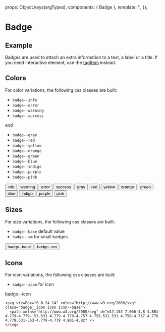 
<Meta of={BadgeStories} />

  props: Object.keys(argTypes),
  components: { Badge },
  template: '<Badge :color="color" :size="size" :icon="icon" :label="label" />',
});

# Badge

## Example

Badges are used to attach an extra information to a text, a label or a title. If you need interactive element, use the [tagItem](?path=/docs/components-tagitem--example) instead.

<Canvas>
  <Story of={BadgeStories.Example} />
</Canvas>

<Controls />

## Colors

For color variations, the following css classes are built:

* `badge--info`
* `badge--error`
* `badge--warning`
* `badge--success`

and

* `badge--gray`
* `badge--red`
* `badge--yellow`
* `badge--orange`
* `badge--green`
* `badge--blue`
* `badge--indigo`
* `badge--purple`
* `badge--pink`

<Canvas>
  <button class="badge badge--info">info</button>
  <button class="badge badge--warning">warning</button>
  <button class="badge badge--error">error</button>
  <button class="badge badge--success">success</button>
</Canvas>

<Canvas>
  <button class="badge badge--gray">gray</button>
  <button class="badge badge--red">red</button>
  <button class="badge badge--yellow">yellow</button>
  <button class="badge badge--orange">orange</button>
  <button class="badge badge--green">green</button>
  <button class="badge badge--blue">blue</button>
  <button class="badge badge--indigo">indigo</button>
  <button class="badge badge--purple">purple</button>
  <button class="badge badge--pink">pink</button>
</Canvas>

## Sizes

For size variations, the following css classes are built:

* `badge--base` default value
* `badge--sm` for small badges

<Canvas>
  <button class="badge badge--base badge--gray">badge--base</button>
  <button class="badge badge--sm badge--gray">badge--sm</button>
</Canvas>

## Icons

For icon variations, the following css classes are built:

* `badge--icon` for icon

<Canvas>
  <div class="badge badge--gray badge--icon">
    <span class="badge__text">badge--icon</span>

    <svg viewBox="0 0 24 24" xmlns="http://www.w3.org/2000/svg" class="badge__icon icon icon--base">
      <path xmlns="http://www.w3.org/2000/svg" d="m17.153 7.066-4.8 4.801-4.779-4.779-.53.531 4.779 4.778-4.757 4.756.531.531 4.756-4.757 4.778 4.779.531-.53-4.779-4.779 4.801-4.8z" />
    </svg>
  </div>
</Canvas>
